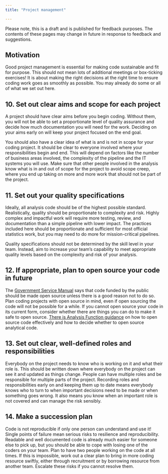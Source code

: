 ```yaml
---
title: "Project management"

---
```

:::{.callout-note}
Please note, this is a draft and is published for feedback purposes. The contents of these pages may change in future in response to feedback and suggestions.
:::

## Motivation

Good project management is essential for making code sustainable and fit for purpose. This should not mean lots of additional meetings or box-ticking exercises! It is about making the right decisions at the right time to ensure coding work goes as smoothly as possible. You may already do some or all of what we set out here.

## 10. Set out clear aims and scope for each project

A project should have clear aims before you begin coding. Without them, you will not be able to set a proportionate level of quality assurance and decide how much documentation you will need for the work. Deciding on your aims early on will keep your project focused on the end goal.

You should also have a clear idea of what is and is not in scope for your coding project. It should be clear to everyone involved where your responsibilities begin and end. This will depend on factors like the number of business areas involved, the complexity of the pipeline and the IT systems you will use. Make sure that other people involved in the analysis know what is in and out of scope for the project to avoid scope creep, where you end up taking on more and more work that should not be part of the project. 

## 11.	Set out your quality specifications

Ideally, all analysis code should be of the highest possible standard. Realistically, quality should be proportionate to complexity and risk. Highly complex and impactful work will require more testing, review, and documentation than a simple pipeline with lower impact. The practices included here should be proportionate and sufficient for most official statistics work, but you may need to do more for mission-critical pipelines. 

Quality specifications should not be determined by the skill level in your team. Instead, aim to increase your team's capability to meet appropriate quality levels based on the complexity and risk of your analysis.

## 12. If appropriate, plan to open source your code in future

The [Government Service Manual](https://www.gov.uk/service-manual/technology/making-source-code-open-and-reusable#licensing-your-code) says that code funded by the public should be made open source unless there is a good reason not to do so. Plan coding projects with open source in mind, even if open sourcing the code will not be possible for a while. If you cannot open source your code in its current form, consider whether there are things you can do to make it safe to open source. [There is Analysis Function guidance](https://analysisfunction.civilservice.gov.uk/policy-store/open-sourcing-analytical-code/) on how to open source code effectively and how to decide whether to open source analytical code.

## 13. Set out clear, well-defined roles and responsibilities

Everybody on the project needs to know who is working on it and what their role is. This should be written down where everybody on the project can see it and updated as things change. People can have multiple roles and be responsible for multiple parts of the project. Recording roles and responsibilities early on and keeping them up to date means everybody knows who to turn to when important decisions need to be made or when something goes wrong. It also means you know when an important role is not covered and can manage the risk sensibly.

## 14.	Make a succession plan
Code is not reproducible if only one person can understand and use it! Single points of failure mean serious risks to resilience and reproducibility.
Readable and well documented code is already much easier for someone else to pick up, but you should be able to cope with losing one of the coders on your team. Plan to have two people working on the code at all times. If this is impossible, work out a clear plan to bring in more coding resource swiftly, either through recruitment or by borrowing resource from another team. Escalate these risks if you cannot resolve them.
